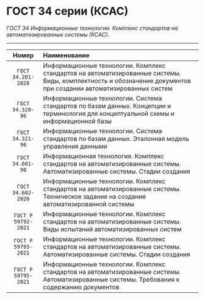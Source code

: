 # ГОСТ 34 серии (КСАС)

*ГОСТ 34 Информационные технологии. Комплекс стандартов на автоматизированные системы (КСАС).*

---

|Номер| Наименование|
|:---:|:---|
|`ГОСТ 34.201-2020`|Информационные технологии. Комплекс стандартов на автоматизированные системы. Виды, комплектность и обозначение документов при создании автоматизированных систем|
|`ГОСТ 34.320-96`|Информационные технологии. Система стандартов по базам данных. Концепции и терминология для концептуальной схемы и информационной базы|
|`ГОСТ 34.321-96`|Информационные технологии. Система стандартов по базам данных. Эталонная модель управления данными|
|`ГОСТ 34.601-90`|Информационная технология. Комплекс стандартов на автоматизированные системы. Автоматизированные системы. Стадии создания|
|`ГОСТ 34.602-2020`|Информационные технологии. Комплекс стандартов на автоматизированные системы. Техническое задание на создание автоматизированной системы|
|`ГОСТ Р 59792-2021`|Информационные технологии. Комплекс стандартов на автоматизированные системы. Виды испытаний автоматизированных систем|
|`ГОСТ Р 59793-2021`|Информационные технологии. Комплекс стандартов на автоматизированные системы. Автоматизированные системы. Стадии создания|
|`ГОСТ Р 59795-2021`|Информационные технологии. Комплекс стандартов на автоматизированные системы. Автоматизированные системы. Требования к содержанию документов|

